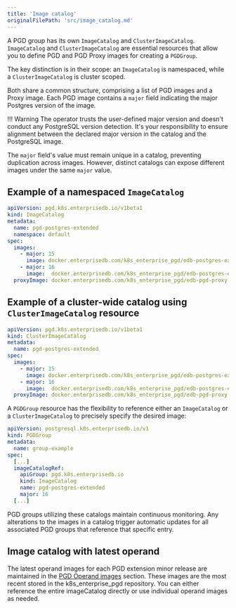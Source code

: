 ```yaml
---
title: 'Image catalog'
originalFilePath: 'src/image_catalog.md'
---
```


A PGD group has its own `ImageCatalog` and `ClusterImageCatalog`. `ImageCatalog` and `ClusterImageCatalog`
are essential resources that allow you to define PGD and PGD Proxy images for creating a `PGDGroup`.

The key distinction is in their scope: an `ImageCatalog` is namespaced, while
a `ClusterImageCatalog` is cluster scoped.

Both share a common structure, comprising a list of PGD images and a Proxy image.
Each PGD image contains a `major` field indicating the major Postgres version of the image.

!!! Warning
    The operator trusts the user-defined major version and doesn't conduct
    any PostgreSQL version detection. It's your responsibility to ensure
    alignment between the declared major version in the catalog and the PostgreSQL image.

The `major` field's value must remain unique in a catalog, preventing duplication across images.
However, distinct catalogs can expose different images under the same `major` value.

## Example of a namespaced `ImageCatalog`

```yaml
apiVersion: pgd.k8s.enterprisedb.io/v1beta1
kind: ImageCatalog
metadata:
  name: pgd-postgres-extended
  namespace: default
spec:
  images:
    - major: 15
      image: docker.enterprisedb.com/k8s_enterprise_pgd/edb-postgres-extended:15.12-5.7.0-1
    - major: 16
      image:  docker.enterprisedb.com/k8s_enterprise_pgd/edb-postgres-extended:16.8-5.7.0-1
  proxyImage: docker.enterprisedb.com/k8s_enterprise_pgd/edb-pgd-proxy:5.7.0-1
```

## Example of a cluster-wide catalog using `ClusterImageCatalog` resource

```yaml
apiVersion: pgd.k8s.enterprisedb.io/v1beta1
kind: ClusterImageCatalog
metadata:
  name: pgd-postgres-extended
spec:
  images:
    - major: 15
      image: docker.enterprisedb.com/k8s_enterprise_pgd/edb-postgres-extended:15.12-5.7.0-1
    - major: 16
      image:  docker.enterprisedb.com/k8s_enterprise_pgd/edb-postgres-extended:16.8-5.7.0-1
  proxyImage: docker.enterprisedb.com/k8s_enterprise_pgd/edb-pgd-proxy:5.7.0-1

```

A `PGDGroup` resource has the flexibility to reference either an `ImageCatalog`
or a `ClusterImageCatalog` to precisely specify the desired image:

```yaml
apiVersion: postgresql.k8s.enterprisedb.io/v1
kind: PGDGroup
metadata:
  name: group-example
spec:
  [...]
  imageCatalogRef:
    apiGroup: pgd.k8s.enterprisedb.io
    kind: ImageCatalog
    name: pgd-postgres-extended
    major: 16
  [...]
```

PGD groups utilizing these catalogs maintain continuous monitoring.
Any alterations to the images in a catalog trigger automatic updates for
all associated PGD groups that reference that specific entry.



## Image catalog with latest operand

The latest operand images for each PGD extension minor release are maintained in the
[PGD Operand images](supported_versions.md#pgd-operand-images) section. These images are the most recent
stored in the k8s_enterprise_pgd repository.
You can either reference the entire imageCatalog directly or use individual operand images as needed.

